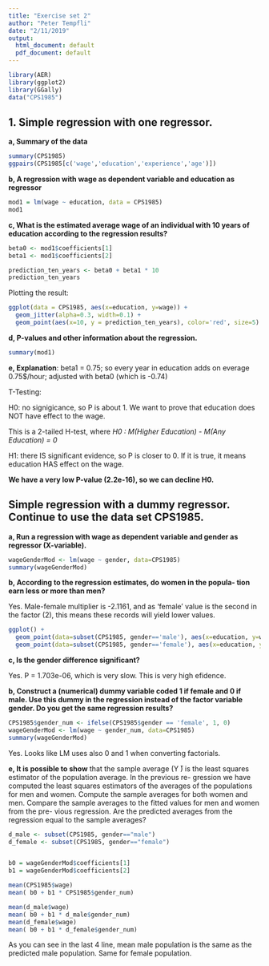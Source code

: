 ```yaml
---
title: "Exercise set 2"
author: "Peter Tempfli"
date: "2/11/2019"
output:
  html_document: default
  pdf_document: default
---
```


```r
library(AER)
library(ggplot2)
library(GGally)
data("CPS1985")
```

## 1. Simple regression with one regressor.

**a, Summary of the data**
```r
summary(CPS1985)
ggpairs(CPS1985[c('wage','education','experience','age')])
```

**b, A regression with wage as dependent variable and education as regressor**
```r
mod1 = lm(wage ~ education, data = CPS1985)
mod1

```

**c, What is the estimated average wage of an individual with 10 years of education according to the regression results?**

```r
beta0 <- mod1$coefficients[1]
beta1 <- mod1$coefficients[2]

prediction_ten_years <- beta0 + beta1 * 10
prediction_ten_years
```
Plotting the result:
```r
ggplot(data = CPS1985, aes(x=education, y=wage)) + 
  geom_jitter(alpha=0.3, width=0.1) + 
  geom_point(aes(x=10, y = prediction_ten_years), color='red', size=5)
```

**d, P-values and other information about the regression.**
```r
summary(mod1)
```

**e, Explanation**: beta1 = 0.75; so every year in education adds on everage 0.75$/hour; adjusted with beta0 (which is -0.74)

T-Testing: 

H0: no signigicance, so P is about 1. We want to prove that education does NOT have effect to the wage.

This is a 2-tailed H-test, where *H0 : M(Higher Education) - M(Any Education) = 0*

H1: there IS significant evidence, so P is  closer to 0. If it is true, it means education HAS effect on the wage.


**We have a very low P-value (2.2e-16), so we can decline H0.**


## Simple regression with a dummy regressor. Continue to use the data set CPS1985.

**a, Run a regression with wage as dependent variable and gender as regressor (X-variable).**
```r
wageGenderMod <- lm(wage ~ gender, data=CPS1985)
summary(wageGenderMod)
```
**b, According to the regression estimates, do women in the popula- tion earn less or more than men?**

Yes. Male-female multiplier is -2.1161, and as 'female' value is the second in the factor (2), this means these records will yield lower values.

```r
ggplot() + 
  geom_point(data=subset(CPS1985, gender=='male'), aes(x=education, y=wage), color="blue", alpha=0.3) +
  geom_point(data=subset(CPS1985, gender=='female'), aes(x=education, y=wage), color="red", alpha=0.3)
```

**c, Is the gender difference significant?**

Yes. P = 1.703e-06, which is very slow. This is very high efidence.

**b, Construct a (numerical) dummy variable coded 1 if female and 0 if male. Use this dummy in the regression instead of the factor variable gender. Do you get the same regression results?**

```r
CPS1985$gender_num <- ifelse(CPS1985$gender == 'female', 1, 0)
wageGenderMod <- lm(wage ~ gender_num, data=CPS1985)
summary(wageGenderMod)
```

Yes. Looks like LM uses also 0 and 1 when converting factorials.

**e, It is possible to show** that the sample average (Y ̄) is the least squares estimator of the population average. In the previous re- gression we have computed the least squares estimators of the averages of the populations for men and women. Compute the sample averages for both women and men. Compare the sample averages to the fitted values for men and women from the pre- vious regression. Are the predicted averages from the regression equal to the sample averages?

```r
d_male <- subset(CPS1985, gender=="male")
d_female <- subset(CPS1985, gender=="female")


b0 = wageGenderMod$coefficients[1]
b1 = wageGenderMod$coefficients[2]

mean(CPS1985$wage)
mean( b0 + b1 * CPS1985$gender_num)

mean(d_male$wage)
mean( b0 + b1 * d_male$gender_num)
mean(d_female$wage)
mean( b0 + b1 * d_female$gender_num)

```

As you can see in the last 4 line, mean male population is the same as the predicted male population. Same for female population.


